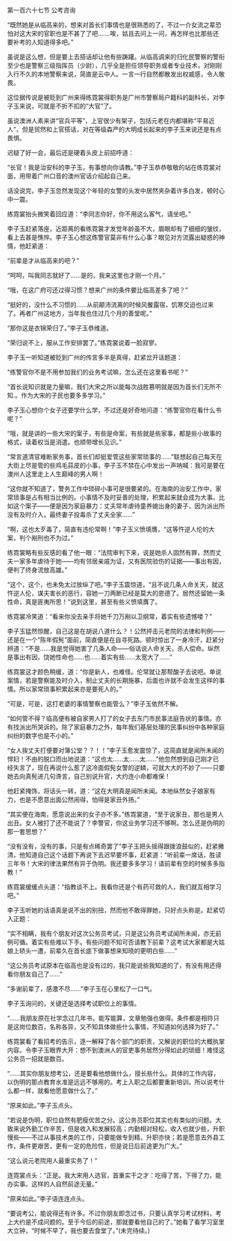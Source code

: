 

第一百六十七节 公考咨询

“既然她是从临高来的，想来对首长们事情也是很熟悉的了，不过一介女流之辈恐怕对这大宋的官职也是不甚了了吧…….唉，姑且去问上一问，再怎样也比那些还要补考的人知道得多吧。”

虽说是这么想，但是要上去搭话却让他有些踌躇。从临高调来的归化民警察的警衔至少也是警察三级指挥员（少尉），几乎全是担任领导职务或者专业技术，对刚刚入行不久的本地警察来说，简直是云中人。一言一行自然都散发出权威感，令人敬畏。

这位据传说是被贬到广州来得练霓裳得职务是广州市警察局户籍科的副科长，对李子玉来说，可就是不折不扣的“大官”了。

虽说澳洲人素来讲“官兵平等”，上官很少有架子，包括元老在内都堪称“平易近人”，但是贸然和上官搭话，对在等级森严的大明成长起来的李子玉来说还是有点畏惧。

迟疑了好一会，最后还是硬着头皮上前招呼道：

“长官！我是治安科的李子玉，有事想向你请教。”李子玉恭恭敬敬的站在练霓裳对面，用带着广州口音的澳州官话介绍起自己来。

话没说完，李子玉忽然发现这个年轻的女警的头发中居然夹杂着许多白发，顿时心中一震。

练霓裳抬头微笑着回应道：“李同志你好，你不用这么客气，请坐吧。”

李子玉赶紧落座，近距离的看练霓裳才发觉年龄虽不大，眉眼却有了细细的皱纹，看上去甚是憔悴。李子玉心想这练警官莫非有什么心事？眼见对方流露出疑惑的神情，他赶紧道：

“前辈是才从临高来的吧？”

“呵呵，叫我同志就好了……是的，我来这里也才刚一个月。”

“哦，在这广府可还过得习惯？想来广州的条件要比临高差多了吧？”

“挺好的，没什么不习惯的……从前颠沛流离的时候风餐露宿，饥寒交迫也过来了。再者广州这地方，当年我也住过几个月的善堂呢。”

“那你这是衣锦荣归了。”李子玉恭维道。

“荣归说不上，服从工作安排罢了。”练霓裳说着一脸寂寥。

李子玉一听知道被贬到广州的传言多半是真得，赶紧岔开话题道：

“练警官你不是不用参加我们的业务考试嘛，怎么还在这里看书呢？”

“首长说知识就是力量嘛，我们大宋之所以能每次战胜篡明就是因为首长们无所不知.。作为大宋的子民也要多多学习。”

李子玉心想你个女子还要学什么学，不过还是好奇地问道：“练警官你在看什么书呢？”

“哦，就是讲的一些大宋的案子，有些是命案，有些就是些家事，都是些小故事的格式，读着权当是消遣。也顺带增长见识。”

“常言道清官难断家务事，首长们却挺爱管这些家常琐事的……”联想起自己每天在大街上尽是管的些鸡毛蒜皮的小事，李子玉不禁在心中发出一声呐喊：我可是要在澳州人这里走上人生巅峰的男人啊！

“这你就不知道了，警务工作中琐碎小事可是很要紧的。在海南的治安工作中，家常琐事是占有相当比例的。小事情不及时妥善的处理，积累起来就会成为大事。比如这个案子――便是因为家庭暴力：丈夫常年虐待童养媳出身的妻子，因为派出所没有及时介入，最终妻子投毒杀了丈夫全家……”

“啊，这也太歹毒了，简直有违伦常啊！”李子玉义愤填膺，“这等忤逆人伦的大案，判个剐刑也不为过。”

练霓裳略有些反感的看了他一眼：“法院审判下来，说是她杀人固然有罪，然而丈夫一家多年虐待于她――均有邻居亲戚为证，又有医院验伤的证据――事出有因，便判了终身流放高雄。”

“这个，这个，也未免太过放纵了吧。”李子玉震惊道，“且不说几条人命关天，就这忤逆人伦，谋夫害长的恶行，容她一刀两断已经是莫大的恩德了。居然还留她一条性命，真是匪夷所思！”说到这里，甚至有些义愤填膺了。

练霓裳冷笑道：“看来你没去亲手将她千刀万剐以卫纲常，着实有些遗憾喽？”

李子玉猛然惊醒，自己这是在胡说八道什么？！公然抨击元老院的法律和判例――还是在一个“陈年假髡”面前，简直便是在自寻死路。顿时惊出了一身冷汗，赶紧分辨道：“不是……我是觉得她害了几条人命――俗话说人命关天，杀人偿命。纵然是事出有因，饶她性命也……也……着实有些……太宽大了……”

练霓裳这才颜色稍缓，道：“你是新人，也难怪。伦常就让那帮酸子去说吧。单说案情，若是警察能及时介入，制止丈夫的长期施暴，后面也许就不会发生这样的事情。所以家常琐事积累起来亦是要死人的。”

“可是，可是，这打老婆的事情警察也能管么？”李子玉依然不解。

“如何管不得？临高便有被自家男人打了的女子去东门市民事法庭告状的事情。亦有找派出所哭诉的。除了家庭暴力之外，每年我们基层处理的民事纠纷中各种家庭纠纷的数字也是不小的。”

“女人挨丈夫打便要对簿公堂？？！！”李子玉愈发震惊了，这简直就是闻所未闻的悍妇！不由的脱口而出地说道：“这也太……太……太……”他忽然想到自己刚才已经失言了，现在再说什么惹了这冷面假髡女警的逆鳞，可就大大的不妙了――只要她去向真髡进几句谗言，自己别说升官，大约连小命都难保！

他赶紧掩饰，将话头一转，道：“这在大明真是闻所未闻。本地纵然女子娘家有力，也是不愿意出面公然闹得，怕得是家丑外扬。”

“其实便在海南，愿意说出来的女子亦不多。”练霓裳道，“至于说家丑，那也是男人出丑。女人被打了还不能说了？李警官，你这业务学习还不够啊。怎么还是伪明的那一套思想？”

“没有没有，没有的事，只是有点稀奇罢了”李子玉把头摇得跟拨浪鼓似的，赶紧撇清，他知道自己这个话题下再说下去迟早要坏事，赶紧道：“听前辈一席话，胜读三年书！大宋的律法果然有异于伪明。我还要多多学习！请前辈有空的时候多多指教！”

练霓裳缓缓点头道：“指教谈不上。我看你还是个有药可救的人，我们就互相学习吧。”

李子玉听她的话语真是说不出的别扭，然而他不敢得罪她，只好点头称是。赶紧切入正题：

“实不相瞒，我有个朋友对这次公务员考试，只是这公务员考试闻所未闻，亦无前例可循。着实有些难以下手。有些问题不知可否请教下前辈？这考试大家都是大姑娘上轿头一遭，前辈久在首长底下做事想来知晓的更明白些……”

“这公务员考试原本在临高也是没有过的，我只能说些我知道的了，有没有用还得看你朋友自己了……”

“多谢前辈了，感激不尽……”李子玉在心里松了一口气。

李子玉询问的，关键还是选择考试职位上的事情。

“……我朋友原在社学念过几年书，能写能算，文章勉强也做得。条件都是相符只是这岗位数百，名称各异，又不知具体做些什么事情，不知道如何选择为好了。”

练霓裳看了看招考的告示，逐一解释了各个部门的职责，又解说的职位的大概执掌内容。令李子玉眼界大开：想不到澳洲人的官吏事务居然分得如此的琐细！难怪这公务员一招就是数百。

“……其实你朋友想考公，还是要看他想做什么，擅长些什么。具体的工作内容，以伪明的那点教育水准是远远不够用的。考上入职之后都要重新培训。所以说考什么都一样，就看他愿意做什么了。”

“原来如此。”李子玉点头。

“若说是伪明，职位自然有肥瘦优苦之分。这公务员职位其实也有类似的问题。大致来说外勤工作辛苦，但是收入和发展较高；内勤相对轻松，收入也就少些，升职慢些――不过从事技术类的工作，只要能做专到精，升职亦快；若是愿意去外县工作，条件更艰苦，更有一定的危险性，但是说日后前途更为广大。”

“这么说元老院用人最重实务了！”

连霓裳点头：“正是。我大宋用人选官，首重实干之才：吃得了苦，下得了力，能办实事。这样的人自然前途无量。”

“原来如此。”李子语连连点头。

“要说考公，能说得还有许多。不过你朋友即念过书，只要认真学习考试材料，考上大约是不成问题的。至于今后的前途，那就要看他自己的了。”她看了看学习室里大立钟，“时候不早了，我也要去食堂了。”(未完待续。)

